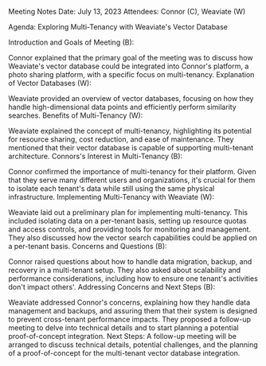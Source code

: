 Meeting Notes
Date: July 13, 2023
Attendees: Connor (C), Weaviate (W)

Agenda: Exploring Multi-Tenancy with Weaviate's Vector Database

Introduction and Goals of Meeting (B):

Connor explained that the primary goal of the meeting was to discuss how Weaviate's vector database could be integrated into Connor's platform, a photo sharing platform, with a specific focus on multi-tenancy.
Explanation of Vector Databases (W):

Weaviate provided an overview of vector databases, focusing on how they handle high-dimensional data points and efficiently perform similarity searches.
Benefits of Multi-Tenancy (W):

Weaviate explained the concept of multi-tenancy, highlighting its potential for resource sharing, cost reduction, and ease of maintenance. They mentioned that their vector database is capable of supporting multi-tenant architecture.
Connors's Interest in Multi-Tenancy (B):

Connor confirmed the importance of multi-tenancy for their platform. Given that they serve many different users and organizations, it's crucial for them to isolate each tenant's data while still using the same physical infrastructure.
Implementing Multi-Tenancy with Weaviate (W):

Weaviate laid out a preliminary plan for implementing multi-tenancy. This included isolating data on a per-tenant basis, setting up resource quotas and access controls, and providing tools for monitoring and management. They also discussed how the vector search capabilities could be applied on a per-tenant basis.
Concerns and Questions (B):

Connor raised questions about how to handle data migration, backup, and recovery in a multi-tenant setup. They also asked about scalability and performance considerations, including how to ensure one tenant's activities don't impact others'.
Addressing Concerns and Next Steps (B):

Weaviate addressed Connor's concerns, explaining how they handle data management and backups, and assuring them that their system is designed to prevent cross-tenant performance impacts. They proposed a follow-up meeting to delve into technical details and to start planning a potential proof-of-concept integration.
Next Steps: A follow-up meeting will be arranged to discuss technical details, potential challenges, and the planning of a proof-of-concept for the multi-tenant vector database integration.